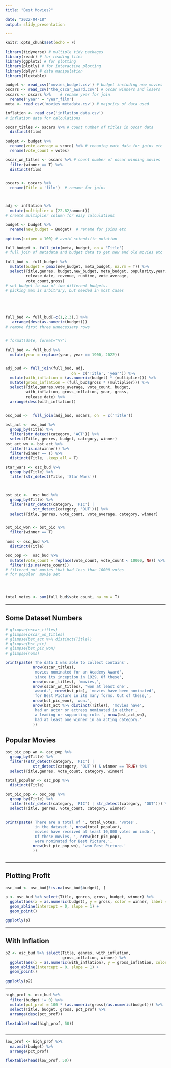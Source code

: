```yaml
---
title: "Best Movies?"
    
date: "2022-04-18"
output: slidy_presentation

---
```







```r
knitr::opts_chunk$set(echo = F)
```





``` r

library(tidyverse) # multiple tidy packages
library(readr) # for reading files
library(ggplot2) # for plotting
library(plotly) # for interactive plotting
library(dplyr) # data manipulation
library(flextable)
```



```r
budget <- read_csv('movies_budget.csv') # budget including new movies
oscars <- read_csv('the_oscar_award.csv') # oscar winners and losers
oscars <- oscars %>%    # rename year for join
  rename('year' = 'year_film')
meta <- read_csv('movies_metadata.csv') # majority of data used

inflation <- read_csv('inflation_data.csv') 
# inflation data for calculations

oscar_titles <- oscars %>% # count number of titles in oscar data
  distinct(film)

budget <- budget %>% 
  rename(vote_average = score) %>% # renaming vote data for joins etc
  rename(vote_count = votes)

oscar_wn_titles <- oscars %>% # count number of oscar winning movies
  filter(winner == T) %>% 
  distinct(film)


oscars <- oscars %>% 
  rename(Title = 'film')  # rename for joins



adj <- inflation %>% 
  mutate(multiplier = (22.82/amount)) 
# create multiplier column for easy calculations

budget <- budget %>% 
  rename(new_budget = Budget)  # rename for joins etc

```



```r
options(scipen = 100) # avoid scientific notation 

full_budget <- full_join(meta, budget, on = 'Title') 
# full join of metadata and budget data to get new and old movies etc

full_bud <- full_budget %>% 
  mutate(budget = pmax(new_budget, meta_budget, na.rm = T)) %>% 
  select(Title,genres, budget,new_budget, meta_budget, popularity,year,
         release_date, revenue, runtime, vote_average,
         vote_count,gross)
# set budget to max of two different budgets.
# picking max is arbitrary, but needed in most cases





full_bud <- full_bud[-c(1,2,3),] %>%
   arrange(desc(as.numeric(budget)))
# remove first three unnecessary rows


# format(date, format="%Y")

```




```r

full_bud <- full_bud %>% 
  mutate(year = replace(year, year == 1900, 2022))


adj_bud <- full_join(full_bud, adj,
                             on = c('Title', 'year')) %>% 
  mutate(with_inflation = (as.numeric(budget) * (multiplier))) %>% 
  mutate(gross_inflation = (full_bud$gross * (multiplier))) %>% 
  select(Title,genres,vote_average, vote_count, budget,
         with_inflation, gross_inflation, year, gross,
         release_date) %>% 
  arrange(desc(with_inflation))  
  

```


```r


osc_bud <-  full_join(adj_bud, oscars, on  = c('Title'))

bst_act <- osc_bud %>% 
  group_by(Title) %>% 
  filter(str_detect(category, 'ACT')) %>% 
  select(Title, genres, budget, category, winner)
bst_act_wn <- bst_act %>% 
  filter(!is.na(winner)) %>% 
  filter(winner == T) %>% 
  distinct(Title, .keep_all = T)

star_wars <- osc_bud %>% 
  group_by(Title) %>% 
  filter(str_detect(Title, 'Star Wars'))



bst_pic <-  osc_bud %>% 
  group_by(Title) %>% 
  filter((str_detect(category, 'PIC') | 
            str_detect(category, 'OUT'))) %>% 
  select(Title, genres, vote_count, vote_average, category, winner)


bst_pic_won <- bst_pic %>% 
  filter(winner == T)
```



```r

noms <- osc_bud %>% 
  distinct(Title)


```





```r

osc_pop <-  osc_bud %>% 
  mutate(vote_count = replace(vote_count, vote_count < 10000, NA)) %>%           filter(vote_count != 0) %>% 
  filter(!is.na(vote_count))
# filtered out movies that had less than 10000 votes  
# for popular  movie set 




total_votes <- sum(full_bud$vote_count, na.rm = T)
```


---

## Some Dataset Numbers
```r
# glimpse(oscar_titles)
# glimpse(oscar_wn_titles)
# glimpse(bst_act %>% distinct(Title))
# glimpse(bst_pic)
# glimpse(bst_pic_won)
# glimpse(noms) 

print(paste('The data I was able to collect contains',
            nrow(oscar_titles),
            'movies nominated for an Academy Award',
            'since its inception in 1929. Of these',
            nrow(oscar_titles), 'movies,', 
            nrow(oscar_wn_titles), 'won at least one',
            'award.', nrow(bst_pic), 'movies have been nominated',
            'for Best Picture in its many forms. Out of these,',
            nrow(bst_pic_won), 'won.',
            nrow(bst_act %>% distinct(Title)), 'movies have',
            'had an actor or actress nominated in either',
            'a leading or supporting role.', nrow(bst_act_wn),
            'had at least one winner in an acting category.'
            ))

```


## Popular Movies

```r
bst_pic_pop_wn <- osc_pop %>% 
  group_by(Title) %>% 
  filter((str_detect(category, 'PIC') |
            str_detect(category, 'OUT')) & winner == TRUE) %>% 
  select(Title,genres, vote_count, category, winner)

total_popular <- osc_pop %>% 
  distinct(Title)

bst_pic_pop <- osc_pop %>% 
  group_by(Title) %>% 
  filter((str_detect(category, 'PIC') | str_detect(category, 'OUT'))) %>% 
  select(Title, genres, vote_count, category, winner)


print(paste('There are a total of ', total_votes, 'votes',
            'in the dataset.', nrow(total_popular), 
            'movies have received at least 10,000 votes on imdb.',
            'Of these movies, ', nrow(bst_pic_pop), 
            'were nominated for Best Picture.',
            nrow(bst_pic_pop_wn), 'won Best Picture.'
            ))



```

---

## Plotting Profit

```r


osc_bud <- osc_bud[!is.na(osc_bud$budget), ]

p <- osc_bud %>% select(Title, genres, gross, budget, winner) %>% 
  ggplot(aes(x = as.numeric(budget), y = gross, color = winner, label = Title, alpha = 0.1)) +
  geom_abline(intercept = 0, slope = 1) +
  geom_point() 

ggplotly(p)
```

---

## With Inflation

```r
p2 <- osc_bud %>% select(Title, genres, with_inflation,
                         gross_inflation, winner) %>% 
  ggplot(aes(x = as.numeric(with_inflation), y = gross_inflation, color = winner, label = Title, alpha = 0.1)) +
  geom_abline(intercept = 0, slope = 1) +
  geom_point() 

ggplotly(p2)
```

---


```r
high_prof <- osc_bud %>% 
  filter(budget != 0) %>% 
  mutate(pct_prof = 100 * (as.numeric(gross)/as.numeric(budget))) %>% 
  select(Title, budget, gross, pct_prof) %>% 
  arrange(desc(pct_prof))

flextable(head(high_prof, 50))



```

---

```r

low_prof <- high_prof %>% 
  na.omit(budget) %>% 
  arrange(pct_prof)

flextable(head(low_prof, 50))


```



